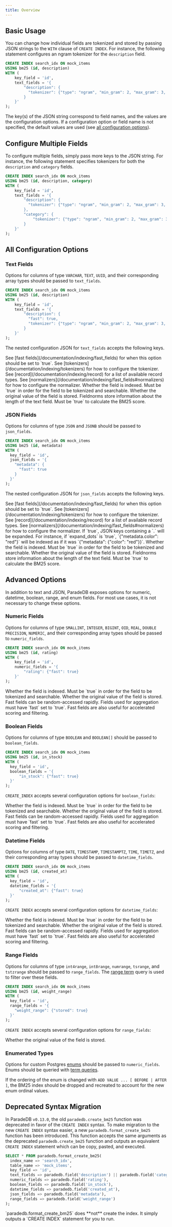 ```yaml
---
title: Overview
---
```


## Basic Usage

You can change how individual fields are tokenized and stored by passing JSON strings to the `WITH` clause of `CREATE INDEX`.
For instance, the following statement configures an ngram tokenizer for the `description` field.

```sql
CREATE INDEX search_idx ON mock_items
USING bm25 (id, description)
WITH (
    key_field = 'id',
    text_fields = '{
        "description": {
          "tokenizer": {"type": "ngram", "min_gram": 2, "max_gram": 3, "prefix_only": false}
        }
    }'
);
```

The key(s) of the JSON string correspond to field names, and the values are the configuration options.
If a configuration option or field name is not specified, the default values are used (see [all configuration options](#all-configuration-options)).

## Configure Multiple Fields

To configure multiple fields, simply pass more keys to the JSON string. For instance, the following statement specifies
tokenizers for both the `description` and `category` fields.

```sql
CREATE INDEX search_idx ON mock_items
USING bm25 (id, description, category)
WITH (
    key_field = 'id',
    text_fields = '{
        "description": {
          "tokenizer": {"type": "ngram", "min_gram": 2, "max_gram": 3, "prefix_only": false}
        },
        "category": {
            "tokenizer": {"type": "ngram", "min_gram": 2, "max_gram": 3, "prefix_only": false}
        }
    }'
);
```

## All Configuration Options

### Text Fields

Options for columns of type `VARCHAR`, `TEXT`, `UUID`, and their corresponding array types
should be passed to `text_fields`.

```sql
CREATE INDEX search_idx ON mock_items
USING bm25 (id, description)
WITH (
    key_field = 'id',
    text_fields = '{
        "description": {
          "fast": true,
          "tokenizer": {"type": "ngram", "min_gram": 2, "max_gram": 3, "prefix_only": false}
        }
    }'
);
```

The nested configuration JSON for `text_fields` accepts the following keys.

<ParamField body="fast" default={false}>
  See [fast fields](/documentation/indexing/fast_fields) for when this option
  should be set to `true`.
</ParamField>
<ParamField body="tokenizer">
  See [tokenizers](/documentation/indexing/tokenizers) for how to configure the
  tokenizer.
</ParamField>
<ParamField body="record" default="position">
  See [record](/documentation/indexing/record) for a list of available record
  types.
</ParamField>
<ParamField body="normalizer">
  See [normalizers](/documentation/indexing/fast_fields#normalizers) for how to
  configure the normalizer.
</ParamField>

<Accordion title="Advanced Options">
  <ParamField body="indexed" default={true}>
    Whether the field is indexed. Must be `true` in order for the field to be
    tokenized and searchable.
  </ParamField>
  <ParamField body="stored" default={false}>
    Whether the original value of the field is stored.
  </ParamField>
  <ParamField body="fieldnorms" default={true}>
    Fieldnorms store information about the length of the text field. Must be
    `true` to calculate the BM25 score.
  </ParamField>
</Accordion>

### JSON Fields

Options for columns of type `JSON` and `JSONB` should be passed to `json_fields`.

```sql
CREATE INDEX search_idx ON mock_items
USING bm25 (id, metadata)
WITH (
  key_field = 'id',
  json_fields = '{
    "metadata": {
      "fast": true
    }
  }'
);
```

The nested configuration JSON for `json_fields` accepts the following keys.

<ParamField body="fast" default={false}>
  See [fast fields](/documentation/indexing/fast_fields) for when this option should be set to `true`.
</ParamField>
<ParamField body="tokenizer">
  See [tokenizers](/documentation/indexing/tokenizers) for how to configure the tokenizer.
</ParamField>
<ParamField body="record" default="position">
  See [record](/documentation/indexing/record) for a list of available record types.
</ParamField>
<ParamField body="normalizer">
  See [normalizers](/documentation/indexing/fast_fields#normalizers) for how to configure the normalizer.
</ParamField>
<ParamField body="expand_dots" default={true}>
  If `true`, JSON keys containing a `.` will be expanded. For instance, if `expand_dots` is `true`,
  `{"metadata.color": "red"}` will be indexed as if it was `{"metadata": {"color": "red"}}`.
</ParamField>

<Accordion title="Advanced Options">
  <ParamField body="indexed" default={true}>
    Whether the field is indexed. Must be `true` in order for the field to be
    tokenized and searchable.
  </ParamField>
  <ParamField body="stored" default={false}>
    Whether the original value of the field is stored.
  </ParamField>
  <ParamField body="fieldnorms" default={true}>
    Fieldnorms store information about the length of the text field. Must be
    `true` to calculate the BM25 score.
  </ParamField>
</Accordion>

## Advanced Options

In addition to text and JSON, ParadeDB exposes options for numeric, datetime, boolean, range, and enum fields.
For most use cases, it is not necessary to change these options.

### Numeric Fields

Options for columns of type `SMALLINT`, `INTEGER`, `BIGINT`, `OID`, `REAL`, `DOUBLE PRECISION`, `NUMERIC`, and their corresponding array types
should be passed to `numeric_fields`.

```sql
CREATE INDEX search_idx ON mock_items
USING bm25 (id, rating)
WITH (
    key_field = 'id',
    numeric_fields = '{
        "rating": {"fast": true}
    }'
);
```

<Accordion title="Advanced Options">
  <ParamField body="indexed" default={true}>
    Whether the field is indexed. Must be `true` in order for the field to be
    tokenized and searchable.
  </ParamField>
  <ParamField body="stored" default={false}>
    Whether the original value of the field is stored.
  </ParamField>
  <ParamField body="fast" default={true}>
    Fast fields can be random-accessed rapidly. Fields used for aggregation must
    have `fast` set to `true`. Fast fields are also useful for accelerated
    scoring and filtering.
  </ParamField>
</Accordion>

### Boolean Fields

Options for columns of type `BOOLEAN` and `BOOLEAN[]` should be passed to `boolean_fields`.

```sql
CREATE INDEX search_idx ON mock_items
USING bm25 (id, in_stock)
WITH (
  key_field = 'id',
  boolean_fields = '{
      "in_stock": {"fast": true}
  }'
);
```

`CREATE_INDEX` accepts several configuration options for `boolean_fields`:

<Accordion title="Advanced Options">
  <ParamField body="indexed" default={true}>
    Whether the field is indexed. Must be `true` in order for the field to be
    tokenized and searchable.
  </ParamField>
  <ParamField body="stored" default={false}>
    Whether the original value of the field is stored.
  </ParamField>
  <ParamField body="fast" default={true}>
    Fast fields can be random-accessed rapidly. Fields used for aggregation must
    have `fast` set to `true`. Fast fields are also useful for accelerated
    scoring and filtering.
  </ParamField>
</Accordion>

### Datetime Fields

Options for columns of type `DATE`, `TIMESTAMP`, `TIMESTAMPTZ`, `TIME`, `TIMETZ`, and their corresponding array types should be passed to `datetime_fields`.

```sql
CREATE INDEX search_idx ON mock_items
USING bm25 (id, created_at)
WITH (
  key_field = 'id',
  datetime_fields = '{
      "created_at": {"fast": true}
  }'
);
```

`CREATE INDEX` accepts several configuration options for `datetime_fields`:

<Accordion title="Advanced Options">
  <ParamField body="indexed" default={true}>
    Whether the field is indexed. Must be `true` in order for the field to be
    tokenized and searchable.
  </ParamField>
  <ParamField body="stored" default={false}>
    Whether the original value of the field is stored.
  </ParamField>
  <ParamField body="fast" default={true}>
    Fast fields can be random-accessed rapidly. Fields used for aggregation must
    have `fast` set to `true`. Fast fields are also useful for accelerated
    scoring and filtering.
  </ParamField>
</Accordion>

### Range Fields

Options for columns of type `int4range`, `int8range`, `numrange`, `tsrange`, and `tstzrange` should be passed to `range_fields`.
The [range term](/documentation/advanced/term/range_term) query is used to filter over these fields.

```sql
CREATE INDEX search_idx ON mock_items
USING bm25 (id, weight_range)
WITH (
  key_field = 'id',
  range_fields = '{
    "weight_range": {"stored": true}
  }'
);
```

`CREATE INDEX` accepts several configuration options for `range_fields`:

<Accordion title="Advanced Options">
  <ParamField body="stored" default={false}>
    Whether the original value of the field is stored.
  </ParamField>
</Accordion>

### Enumerated Types

Options for custom Postgres [enums](https://www.postgresql.org/docs/current/datatype-enum.html) should be passed to `numeric_fields`.
Enums should be queried with [term queries](/documentation/advanced/term/term).

If the ordering of the enum is changed with `ADD VALUE ... [ BEFORE | AFTER ]`, the BM25 index should be dropped
and recreated to account for the new enum ordinal values.

## Deprecated Syntax Migration

In ParadeDB `v0.13.0`, the old `paradedb.create_bm25` function was deprecated in favor of the `CREATE INDEX` syntax. To make migration to the new
`CREATE INDEX` syntax easier, a new `paradedb.format_create_bm25` function has been introduced. This function accepts the same arguments as the deprecated
`paradedb.create_bm25` function and outputs an equivalent `CREATE INDEX` statement which can be copy, pasted, and executed.

```sql
SELECT * FROM paradedb.format_create_bm25(
  index_name => 'search_idx',
  table_name => 'mock_items',
  key_field => 'id',
  text_fields => paradedb.field('description') || paradedb.field('category'),
  numeric_fields => paradedb.field('rating'),
  boolean_fields => paradedb.field('in_stock'),
  datetime_fields => paradedb.field('created_at'),
  json_fields => paradedb.field('metadata'),
  range_fields => paradedb.field('weight_range')
);
```

<Note>
  `paradedb.format_create_bm25` does **not** create the index. It simply outputs
  a `CREATE INDEX` statement for you to run.
</Note>
